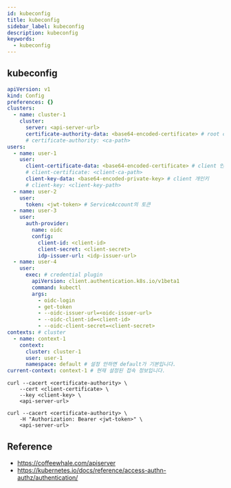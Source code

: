 ```yaml
---
id: kubeconfig
title: kubeconfig
sidebar_label: kubeconfig
description: kubeconfig
keywords:
  - kubeconfig
---
```


## kubeconfig

```yaml
apiVersion: v1
kind: Config
preferences: {}
clusters:
  - name: cluster-1
    cluster:
      server: <api-server-url>
      certificate-authority-data: <base64-encoded-certificate> # root ca 인증서
      # certificate-authority: <ca-path>
users:
  - name: user-1
    user:
      client-certificate-data: <base64-encoded-certificate> # client 인증서
      # client-certificate: <client-ca-path>
      client-key-data: <base64-encoded-private-key> # client 개인키
      # client-key: <client-key-path>
  - name: user-2
    user:
      token: <jwt-token> # ServiceAccount의 토큰
  - name: user-3
    user:
      auth-provider:
        name: oidc
        config:
          client-id: <client-id>
          client-secret: <client-secret>
          idp-issuer-url: <idp-issuer-url>
  - name: user-4
    user:
      exec: # credential plugin
        apiVersion: client.authentication.k8s.io/v1beta1
        command: kubectl
        args:
          - oidc-login
          - get-token
          - --oidc-issuer-url=<oidc-issuer-url>
          - --oidc-client-id=<client-id>
          - --oidc-client-secret=<client-secret>
contexts: # cluster
  - name: context-1
    context:
      cluster: cluster-1
      user: user-1
      namespace: default # 설정 안하면 default가 기본입니다.
current-context: context-1 # 현재 설정된 접속 정보입니다.
```

```shell
curl --cacert <certificate-authority> \
    --cert <client-certificate> \
    --key <client-key> \
    <api-server-url>
```

```shell
curl --cacert <certificate-authority> \
    -H "Authorization: Bearer <jwt-token>" \
    <api-server-url>
```

## Reference

- https://coffeewhale.com/apiserver
- https://kubernetes.io/docs/reference/access-authn-authz/authentication/

